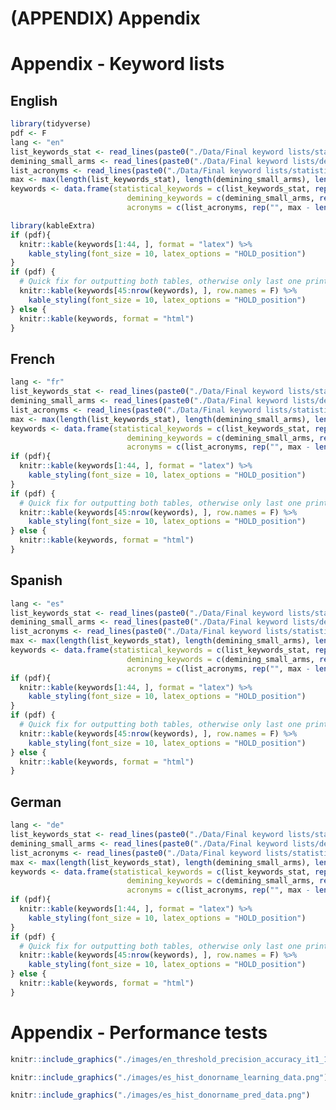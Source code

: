 # (APPENDIX) Appendix {-} 

# Appendix - Keyword lists {#Appendix-A}

## English {-}

```r
library(tidyverse)
pdf <- F
lang <- "en"
list_keywords_stat <- read_lines(paste0("./Data/Final keyword lists/statistics_reduced_", lang, ".txt"), skip_empty_rows = TRUE)  %>% trimws()
demining_small_arms <- read_lines(paste0("./Data/Final keyword lists/demining_small_arms_", lang, ".txt"), skip_empty_rows = TRUE)  %>% trimws()
list_acronyms <- read_lines(paste0("./Data/Final keyword lists/statistics_reduced_acronyms_", lang, ".txt"), skip_empty_rows = TRUE)  %>% trimws()
max <- max(length(list_keywords_stat), length(demining_small_arms), length(list_acronyms))
keywords <- data.frame(statistical_keywords = c(list_keywords_stat, rep("", max - length(list_keywords_stat))),
                          demining_keywords = c(demining_small_arms, rep("", max - length(demining_small_arms))),
                          acronyms = c(list_acronyms, rep("", max - length((list_acronyms)))))

library(kableExtra)
if (pdf){
  knitr::kable(keywords[1:44, ], format = "latex") %>% 
    kable_styling(font_size = 10, latex_options = "HOLD_position")
}
if (pdf) {
  # Quick fix for outputting both tables, otherwise only last one printed
  knitr::kable(keywords[45:nrow(keywords), ], row.names = F) %>% 
    kable_styling(font_size = 10, latex_options = "HOLD_position")
} else {
  knitr::kable(keywords, format = "html") 
}
```
## French {-}

```r
lang <- "fr"
list_keywords_stat <- read_lines(paste0("./Data/Final keyword lists/statistics_reduced_", lang, ".txt"), skip_empty_rows = TRUE)  %>% trimws()
demining_small_arms <- read_lines(paste0("./Data/Final keyword lists/demining_small_arms_", lang, ".txt"), skip_empty_rows = TRUE)  %>% trimws()
list_acronyms <- read_lines(paste0("./Data/Final keyword lists/statistics_reduced_acronyms_", lang, ".txt"), skip_empty_rows = TRUE)  %>% trimws()
max <- max(length(list_keywords_stat), length(demining_small_arms), length(list_acronyms))
keywords <- data.frame(statistical_keywords = c(list_keywords_stat, rep("", max - length(list_keywords_stat))),
                          demining_keywords = c(demining_small_arms, rep("", max - length(demining_small_arms))),
                          acronyms = c(list_acronyms, rep("", max - length((list_acronyms)))))
if (pdf){
  knitr::kable(keywords[1:44, ], format = "latex") %>% 
    kable_styling(font_size = 10, latex_options = "HOLD_position")
}
if (pdf) {
  # Quick fix for outputting both tables, otherwise only last one printed
  knitr::kable(keywords[45:nrow(keywords), ], row.names = F) %>% 
    kable_styling(font_size = 10, latex_options = "HOLD_position")
} else {
  knitr::kable(keywords, format = "html") 
}
```

## Spanish {-}

```r
lang <- "es"
list_keywords_stat <- read_lines(paste0("./Data/Final keyword lists/statistics_reduced_", lang, ".txt"), skip_empty_rows = TRUE)  %>% trimws()
demining_small_arms <- read_lines(paste0("./Data/Final keyword lists/demining_small_arms_", lang, ".txt"), skip_empty_rows = TRUE)  %>% trimws()
list_acronyms <- read_lines(paste0("./Data/Final keyword lists/statistics_reduced_acronyms_", lang, ".txt"), skip_empty_rows = TRUE)  %>% trimws()
max <- max(length(list_keywords_stat), length(demining_small_arms), length(list_acronyms))
keywords <- data.frame(statistical_keywords = c(list_keywords_stat, rep("", max - length(list_keywords_stat))),
                          demining_keywords = c(demining_small_arms, rep("", max - length(demining_small_arms))),
                          acronyms = c(list_acronyms, rep("", max - length((list_acronyms)))))
if (pdf){
  knitr::kable(keywords[1:44, ], format = "latex") %>% 
    kable_styling(font_size = 10, latex_options = "HOLD_position")
}
if (pdf) {
  # Quick fix for outputting both tables, otherwise only last one printed
  knitr::kable(keywords[45:nrow(keywords), ], row.names = F) %>% 
    kable_styling(font_size = 10, latex_options = "HOLD_position")
} else {
  knitr::kable(keywords, format = "html") 
}
```

## German {-}

```r
lang <- "de"
list_keywords_stat <- read_lines(paste0("./Data/Final keyword lists/statistics_reduced_", lang, ".txt"), skip_empty_rows = TRUE)  %>% trimws()
demining_small_arms <- read_lines(paste0("./Data/Final keyword lists/demining_small_arms_", lang, ".txt"), skip_empty_rows = TRUE)  %>% trimws()
list_acronyms <- read_lines(paste0("./Data/Final keyword lists/statistics_reduced_acronyms_", lang, ".txt"), skip_empty_rows = TRUE)  %>% trimws()
max <- max(length(list_keywords_stat), length(demining_small_arms), length(list_acronyms))
keywords <- data.frame(statistical_keywords = c(list_keywords_stat, rep("", max - length(list_keywords_stat))),
                          demining_keywords = c(demining_small_arms, rep("", max - length(demining_small_arms))),
                          acronyms = c(list_acronyms, rep("", max - length((list_acronyms)))))
if (pdf){
  knitr::kable(keywords[1:44, ], format = "latex") %>% 
    kable_styling(font_size = 10, latex_options = "HOLD_position")
}
if (pdf) {
  # Quick fix for outputting both tables, otherwise only last one printed
  knitr::kable(keywords[45:nrow(keywords), ], row.names = F) %>% 
    kable_styling(font_size = 10, latex_options = "HOLD_position")
} else {
  knitr::kable(keywords, format = "html") 
}
```

# Appendix - Performance tests {#Appendix-B}

```r
knitr::include_graphics("./images/en_threshold_precision_accuracy_it1_1_n9482learning.png")
```

```r
knitr::include_graphics("./images/es_hist_donorname_learning_data.png")
```

```r
knitr::include_graphics("./images/es_hist_donorname_pred_data.png")
```